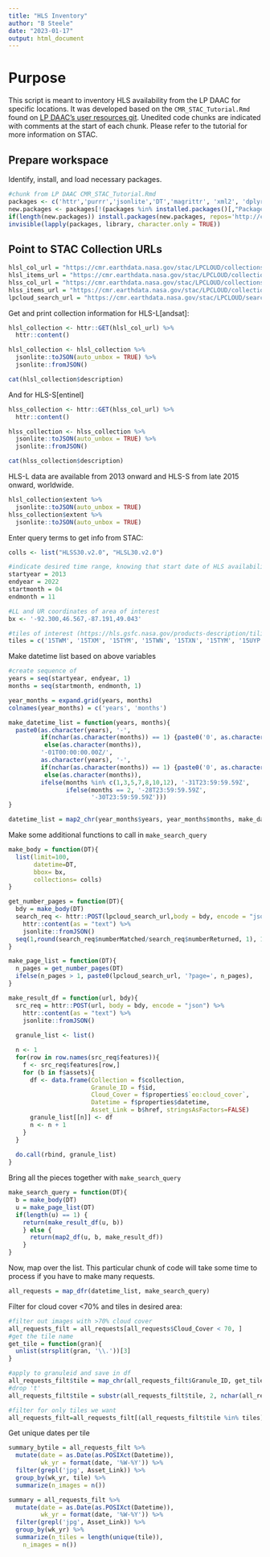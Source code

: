 ```yaml
---
title: "HLS Inventory"
author: "B Steele"
date: "2023-01-17"
output: html_document
---
```


# Purpose

This script is meant to inventory HLS availability from the LP DAAC for specific locations. It was developed based on the `CMR_STAC_Tutorial.Rmd` found on [LP DAAC's user resources git](https://git.earthdata.nasa.gov/projects/LPDUR). Unedited code chunks are indicated with comments at the start of each chunk. Please refer to the tutorial for more information on STAC.

## Prepare workspace

Identify, install, and load necessary packages.

```r
#chunk from LP DAAC CMR_STAC_Tutorial.Rmd
packages <- c('httr','purrr','jsonlite','DT','magrittr', 'xml2', 'dplyr') 
new.packages <- packages[!(packages %in% installed.packages()[,"Package"])] 
if(length(new.packages)) install.packages(new.packages, repos='http://cran.rstudio.com/') else print('All required packages are installed.') 
invisible(lapply(packages, library, character.only = TRUE))
```

## Point to STAC Collection URLs

```r
hlsl_col_url = "https://cmr.earthdata.nasa.gov/stac/LPCLOUD/collections/HLSL30.v2.0"
hlsl_items_url = "https://cmr.earthdata.nasa.gov/stac/LPCLOUD/collections/HLSL30.v2.0/items"
hlss_col_url = "https://cmr.earthdata.nasa.gov/stac/LPCLOUD/collections/HLSS30.v2.0"
hlss_items_url = "https://cmr.earthdata.nasa.gov/stac/LPCLOUD/collections/HLSS30.v2.0/items"
lpcloud_search_url = "https://cmr.earthdata.nasa.gov/stac/LPCLOUD/search"
```

Get and print collection information for HLS-L[andsat]:

```r
hlsl_collection <- httr::GET(hlsl_col_url) %>% 
  httr::content()

hlsl_collection <- hlsl_collection %>% 
  jsonlite::toJSON(auto_unbox = TRUE) %>% 
  jsonlite::fromJSON()

cat(hlsl_collection$description)
```

And for HLS-S[entinel]

```r
hlss_collection <- httr::GET(hlss_col_url) %>% 
  httr::content()

hlss_collection <- hlss_collection %>% 
  jsonlite::toJSON(auto_unbox = TRUE) %>% 
  jsonlite::fromJSON()

cat(hlss_collection$description)
```

HLS-L data are available from 2013 onward and HLS-S from late 2015 onward, worldwide.

```r
hlsl_collection$extent %>% 
  jsonlite::toJSON(auto_unbox = TRUE)
hlss_collection$extent %>% 
  jsonlite::toJSON(auto_unbox = TRUE)
```

Enter query terms to get info from STAC:

```r
colls <- list("HLSS30.v2.0", "HLSL30.v2.0")

#indicate desired time range, knowing that start date of HLS availability is 04-2023
startyear = 2013
endyear = 2022
startmonth = 04
endmonth = 11

#LL and UR coordinates of area of interest
bx <- '-92.300,46.567,-87.191,49.043' 

#tiles of interest (https://hls.gsfc.nasa.gov/products-description/tiling-system/?_ga=2.88594395.1316645335.1673975201-1973049045.1668112353)
tiles = c('15TWM', '15TXM', '15TYM', '15TWN', '15TXN', '15TYM', '15UYP')

```

Make datetime list based on above variables

```r
#create sequence of 
years = seq(startyear, endyear, 1)
months = seq(startmonth, endmonth, 1)

year_months = expand.grid(years, months)
colnames(year_months) = c('years', 'months')

make_datetime_list = function(years, months){
  paste0(as.character(years), '-', 
         if(nchar(as.character(months)) == 1) {paste0('0', as.character(months))}
          else(as.character(months)),
         '-01T00:00:00.00Z/',
         as.character(years), '-', 
         if(nchar(as.character(months)) == 1) {paste0('0', as.character(months))}
          else(as.character(months)),
         ifelse(months %in% c(1,3,5,7,8,10,12), '-31T23:59:59.59Z',
                ifelse(months == 2, '-28T23:59:59.59Z',
                       '-30T23:59:59.59Z')))
}

datetime_list = map2_chr(year_months$years, year_months$months, make_datetime_list)

```

Make some additional functions to call in `make_search_query`

```r
make_body = function(DT){
  list(limit=100, 
       datetime=DT,
       bbox= bx,
       collections= colls)
}

get_number_pages = function(DT){
  bdy = make_body(DT)
  search_req <- httr::POST(lpcloud_search_url,body = bdy, encode = "json") %>% 
    httr::content(as = "text") %>%  
    jsonlite::fromJSON()
  seq(1,round(search_req$numberMatched/search_req$numberReturned, 1), 1)
}

make_page_list = function(DT){
  n_pages = get_number_pages(DT)
  ifelse(n_pages > 1, paste0(lpcloud_search_url, '?page=', n_pages),    lpcloud_search_url)
}

make_result_df = function(url, bdy){
  src_req = httr::POST(url, body = bdy, encode = "json") %>% 
    httr::content(as = "text") %>%  
    jsonlite::fromJSON()
  
  granule_list <- list()

  n <- 1
  for(row in row.names(src_req$features)){
    f <- src_req$features[row,]
    for (b in f$assets){
      df <- data.frame(Collection = f$collection,
                       Granule_ID = f$id,
                       Cloud_Cover = f$properties$`eo:cloud_cover`,
                       Datetime = f$properties$datetime,
                       Asset_Link = b$href, stringsAsFactors=FALSE)
      granule_list[[n]] <- df
      n <- n + 1
    }
  }
  
  do.call(rbind, granule_list)
}
```

Bring all the pieces together with `make_search_query`

```r
make_search_query = function(DT){
  b = make_body(DT)
  u = make_page_list(DT)
  if(length(u) == 1) { 
    return(make_result_df(u, b)) 
    } else { 
      return(map2_df(u, b, make_result_df))
    }
}
```

Now, map over the list. This particular chunk of code will take some time to process if you have to make many requests.

```r

all_requests = map_dfr(datetime_list, make_search_query)

```

Filter for cloud cover \<70% and tiles in desired area:

```r
#filter out images with >70% cloud cover
all_requests_filt = all_requests[all_requests$Cloud_Cover < 70, ]
#get the tile name
get_tile = function(gran){
  unlist(strsplit(gran, '\\.'))[3]
}

#apply to granuleid and save in df
all_requests_filt$tile = map_chr(all_requests_filt$Granule_ID, get_tile)
#drop 't'
all_requests_filt$tile = substr(all_requests_filt$tile, 2, nchar(all_requests_filt$tile))

#filter for only tiles we want
all_requests_filt=all_requests_filt[(all_requests_filt$tile %in% tiles), ]
```

Get unique dates per tile

```r
summary_bytile = all_requests_filt %>% 
  mutate(date = as.Date(as.POSIXct(Datetime)),
         wk_yr = format(date, '%W-%Y')) %>%  
  filter(grepl('jpg', Asset_Link)) %>% 
  group_by(wk_yr, tile) %>% 
  summarize(n_images = n())

summary = all_requests_filt %>% 
  mutate(date = as.Date(as.POSIXct(Datetime)),
         wk_yr = format(date, '%W-%Y')) %>%  
  filter(grepl('jpg', Asset_Link)) %>% 
  group_by(wk_yr) %>% 
  summarize(n_tiles = length(unique(tile)),
    n_images = n())
```
